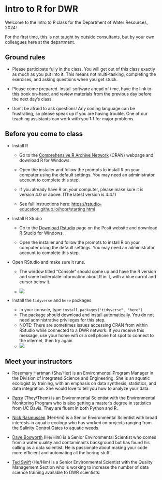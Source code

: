 # Intro to R for DWR {.unnumbered}

Welcome to the Intro to R class for the Department of Water Resources, 2024!

For the first time, this is not taught by outside consultants, but by your own colleagues here at the department.

## Ground rules

-   Please participate fully in the class. You will get out of this class exactly as much as you put into it. This means not multi-tasking, completing the exercises, and asking questions when you get stuck.

-   Please come prepared. Install software ahead of time, have the link to this book on-hand, and review materials from the previous day before the next day's class.

-   Don't be afraid to ask questions! Any coding language can be frustrating, so please speak up if you are having trouble. One of our teaching assistants can work with you 1:1 for major problems.

## Before you come to class

-   Install R

    -   Go to the [Comprehensive R Archive Network](https://cran.r-project.org/) (CRAN) webpage and download R for Windows.

    -   Open the installer and follow the prompts to install R on your computer using the default settings. You may need an administrator account to complete this step.

    -   If you already have R on your computer, please make sure it is version 4.0 or above. (The latest version is 4.4.1)

    -   See full instructions here: <https://rstudio-education.github.io/hopr/starting.html>

-   Install R Studio

    -   Go to the [Download Rstudio](https://posit.co/download/rstudio-desktop/) page on the Posit website and download R Studio for Windows.

    -   Open the installer and follow the prompts to install R on your computer using the default settings. You may need an administrator account to complete this step.

-   Open RStudio and make sure it runs.

    -   The window titled "Console" should come up and have the R version and some boilerplate information about R in it, with a blue carrot and cursor below it.

    -   ![](images/clipboard-1261131084.png)

-   Install the `tidyverse` and `here` packages

    -   In your console, type `install.packages("tidyverse", "here")`
    -   The package should download and install automatically. You do not need administrative privileges for this step.
    -   NOTE: There are sometimes issues accessing CRAN from within RStudio while connected to a DWR network. If you receive this message, use your home wifi or a cell phone hot spot to connect to the internet, then try again.
    -   ![](images/clipboard-3898096622.png)

## Meet your instructors

-   [Rosemary Hartman](Rosemary.Hartman@water.ca.gov) (She/Her) is an Environmental Program Manager in the Division of Integrated Science and Engineering. She is an aquatic ecologist by training, with an emphasis on data synthesis, statistics, and data integration. She would love to tell you how to analyze your data.

-   [Perry](Sarah.Perry@water.ca.gov) (They/Them) is an Environmental Scientist with the Environmental Monitoring Program who is also getting a master's degree in statistics from UC Davis. They are fluent in both Python and R.

-   [Nick Rasmussen](Nicholas.Rasmussen@water.ca.gov) (He/Him) is a Senior Environmental Scientist with broad interests in aquatic ecology who has worked on projects ranging from the Salinity Control Gates to aquatic weeds.

-   [Dave Bosworth](David.Bosworth@water.ca.gov) (He/Him) is a Senior Environmental Scientist who comes from a water quality and contaminants background but has found his calling as a data scientist. He is passionate about making your code more efficient and automating all the boring stuff.

-   [Ted Swift](Ted.Swift@water.ca.gov) (He/Him) is a Senior Environmental Scientist with the Quality Management Section who is working to increase the number of data science training available to DWR scientists.
